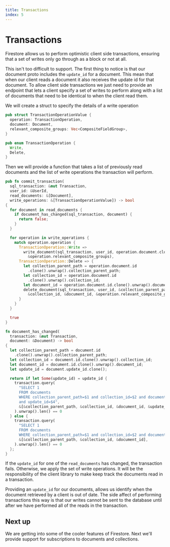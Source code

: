```yaml
---
title: Transactions
index: 5
---
```

# Transactions

Firestore allows us to perform optimistic client side transactions, ensuring
that a set of writes only go through as a block or not at all.

This isn't too difficult to support. The first thing to notice is that our
document proto includes the `update_id` for a document. This mean that when our
client reads a document it also receives the update id for that document. To
allow client side transactions we just need to provide an endpoint that lets a
client specify a set of writes to perform along with a list of documents that
need to be identical to when the client read them.

We will create a struct to specify the details of a write operation

```rust
pub struct TransactionOperationValue {
  operation: TransactionOperation,
  document: Document,
  relevant_composite_groups: Vec<CompositeFieldGroup>,
}

pub enum TransactionOperation {
  Write,
  Delete,
}
```

Then we will provide a function that takes a list of previously read documents
and the list of write operations the transaction will perform.

```rust
pub fn commit_transaction(
  sql_transaction: &mut Transaction, 
  user_id: &UserId, 
  read_documents: &[Document], 
  write_operations: &[TransactionOperationValue]) -> bool 
{
  for document in read_documents {
    if document_has_changed(sql_transaction, document) {
      return false;
    }
  }

  for operation in write_operations {
    match operation.operation {
      TransactionOperation::Write => 
        write_document(sql_transaction, user_id, operation.document.clone(),
          &operation.relevant_composite_groups),
      TransactionOperation::Delete => {
        let collection_parent_path = operation.document.id
          .clone().unwrap().collection_parent_path;
        let collection_id = operation.document.id
          .clone().unwrap().collection_id;
        let document_id = operation.document.id.clone().unwrap().document_id;
        delete_document(sql_transaction, user_id, &collection_parent_path, 
          &collection_id, &document_id, &operation.relevant_composite_groups)
      }
    }
  }

  true
}

fn document_has_changed(
  transaction: &mut Transaction, 
  document: &Document) -> bool 
{
  let collection_parent_path = document.id
    .clone().unwrap().collection_parent_path;
  let collection_id = document.id.clone().unwrap().collection_id;
  let document_id = document.id.clone().unwrap().document_id;
  let update_id = document.update_id.clone();

  return if let Some(update_id) = update_id {
    transaction.query(
      "SELECT 1 
      FROM documents 
      WHERE collection_parent_path=$1 and collection_id=$2 and document_id=$3 
      and update_id=$4",
      &[&collection_parent_path, &collection_id, &document_id, &update_id],
    ).unwrap().len() == 0
  } else {
    transaction.query(
      "SELECT 1 
      FROM documents 
      WHERE collection_parent_path=$1 and collection_id=$2 and document_id=$3",
      &[&collection_parent_path, &collection_id, &document_id],
    ).unwrap().len() == 0
  };
}
```

If the `update_id` for one of the `read_documents` has changed, the transaction
fails. Otherwise, we apply the set of write operations. It will be the
responsibility of the client library to make keep track the documents read in a
transaction.

Providing an `update_id` for our documents, allows us identify when the document
retrieved by a client is out of date. The side affect of performing transactions
this way is that our writes cannot be sent to the database until after we have
performed all of the reads in the transaction.

## Next up

We are getting into some of the cooler features of Firestore. Next
we'll provide support for subscriptions to documents and collections.
